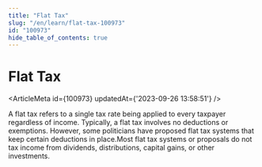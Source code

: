 ```yaml
---
title: "Flat Tax"
slug: "/en/learn/flat-tax-100973"
id: "100973"
hide_table_of_contents: true
---
```



# Flat Tax

<ArticleMeta id={100973} updatedAt={'2023-09-26 13:58:51'} />
<div className='border-solid border-b border-t-0 my-4 border-[var(--ifm-color-gray-300)]' />

A flat tax refers to a single tax rate being applied to every taxpayer regardless of income. Typically, a flat tax involves no deductions or exemptions. However, some politicians have proposed flat tax systems that keep certain deductions in place.Most flat tax systems or proposals do not tax income from dividends, distributions, capital gains, or other investments.
